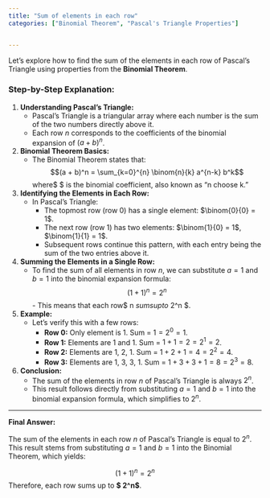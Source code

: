 ```yaml
---
title: "Sum of elements in each row"
categories: ["Binomial Theorem", "Pascal's Triangle Properties"]


---
```




Let's explore how to find the sum of the elements in each row of Pascal's Triangle using properties from the **Binomial Theorem**. 

### Step-by-Step Explanation:

1. **Understanding Pascal's Triangle:**
   - Pascal's Triangle is a triangular array where each number is the sum of the two numbers directly above it.
   - Each row $n$ corresponds to the coefficients of the binomial expansion of $(a + b)^n$.

2. **Binomial Theorem Basics:**
   - The Binomial Theorem states that:
     $$(a + b)^n = \sum_{k=0}^{n} \binom{n}{k} a^{n-k} b^k$$where$ \binom{n}{k} $ is the binomial coefficient, also known as "n choose k."

3. **Identifying the Elements in Each Row:**
   - In Pascal's Triangle:
     - The topmost row (row 0) has a single element: $\binom{0}{0} = 1$.
     - The next row (row 1) has two elements: $\binom{1}{0} = 1$, $\binom{1}{1} = 1$.
     - Subsequent rows continue this pattern, with each entry being the sum of the two entries above it.

4. **Summing the Elements in a Single Row:**
   - To find the sum of all elements in row $n$, we can substitute $a = 1$ and $b = 1$ into the binomial expansion formula:
     $$(1 + 1)^n = 2^n$$- This means that each row$ n $sums up to$ 2^n $.

5. **Example:**
   - Let's verify this with a few rows:
     - **Row 0:** Only element is 1.
       Sum = $1 = 2^0 = 1$.
     - **Row 1:** Elements are 1 and 1.
       Sum = $1 + 1 = 2 = 2^1 = 2$.
     - **Row 2:** Elements are 1, 2, 1.
       Sum = $1 + 2 + 1 = 4 = 2^2 = 4$.
     - **Row 3:** Elements are 1, 3, 3, 1.
       Sum = $1 + 3 + 3 + 1 = 8 = 2^3 = 8$.

6. **Conclusion:**
   - The sum of the elements in row $n$ of Pascal's Triangle is always $2^n$.
   - This result follows directly from substituting $a = 1$ and $b = 1$ into the binomial expansion formula, which simplifies to $2^n$.

---

**Final Answer:**

The sum of the elements in each row $n$ of Pascal's Triangle is equal to $2^n$. This result stems from substituting $a = 1$ and $b = 1$ into the Binomial Theorem, which yields:

$$(1 + 1)^n = 2^n$$Therefore, each row sums up to **$ 2^n$**.
